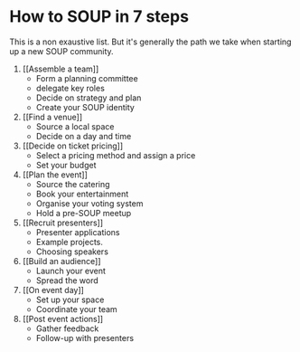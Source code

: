 # How to SOUP in 7 steps

This is a non exaustive list. But it's generally the path we take when starting up a new SOUP community.
 
1. [[Assemble a team]]
	- Form a planning committee
	- delegate key roles
	- Decide on strategy and plan
	- Create your SOUP identity
2. [[Find a venue]]
	- Source a local space
	- Decide on a day and time
3. [[Decide on ticket pricing]]
	- Select a pricing method and assign a price
	- Set your budget
4. [[Plan the event]]
	- Source the catering
	- Book your entertainment
	- Organise your voting system
	- Hold a pre-SOUP meetup
5. [[Recruit presenters]]
	- Presenter applications
	- Example projects.
	- Choosing speakers
5. [[Build an audience]]
	- Launch your event
	- Spread the word
6. [[On event day]]
	- Set up your space
	- Coordinate your team
7. [[Post event actions]]
	- Gather feedback
	- Follow-up with presenters